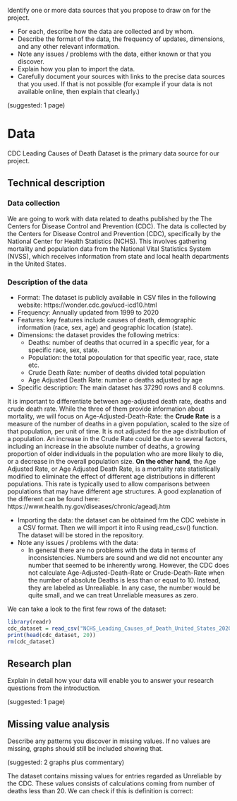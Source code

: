 Identify one or more data sources that you propose to draw on for the project.

-   For each, describe how the data are collected and by whom.
-   Describe the format of the data, the frequency of updates, dimensions, and any other relevant information.
-   Note any issues / problems with the data, either known or that you discover.
-   Explain how you plan to import the data.
-   Carefully document your sources with links to the precise data sources that you used. If that is not possible (for example if your data is not available online, then explain that clearly.)

(suggested: 1 page)

# Data

CDC Leading Causes of Death Dataset is the primary data source for our project.

## Technical description

### Data collection

We are going to work with data related to deaths published by the The Centers for Disease Control and Prevention (CDC). The data is collected by the Centers for Disease Control and Prevention (CDC), specifically by the National Center for Health Statistics (NCHS). This involves gathering mortality and population data from the National Vital Statistics System (NVSS), which receives information from state and local health departments in the United States.

### Description of the data

- Format: The dataset is publicly available in CSV files in the following website: https://wonder.cdc.gov/ucd-icd10.html 
- Frequency: Annually updated from 1999 to 2020
- Features: key features include causes of death, demographic information (race, sex, age) and geographic location (state).
- Dimensions: the dataset provides the following metrics:
  - Deaths: number of deaths that ocurred in a specific year, for a specific race, sex, state.
  - Population: the total popoulation for that specific year, race, state etc.
  - Crude Death Rate: number of deaths divided total population
  - Age Adjusted Death Rate: number o deaths adjusted by age
- Specific description: The main dataset has 37290 rows and 8 columns.

It is important to differentiate between age-adjusted death rate, deaths and crude death rate. While the three of them provide information about mortality, we will focus on Age-Adjusted-Death-Rate: the **Crude Rate** is a measure of the number of deaths in a given population, scaled to the size of that population, per unit of time. It is not adjusted for the age distribution of a population. An increase in the Crude Rate could be due to several factors, including an increase in the absolute number of deaths, a growing proportion of older individuals in the population who are more likely to die, or a decrease in the overall population size. **On the other hand**, the Age Adjusted Rate, or Age Adjusted Death Rate, is a mortality rate statistically modified to eliminate the effect of different age distributions in different populations. This rate is typically used to allow comparisons between populations that may have different age structures. A good explanation of the different can be found here: https://www.health.ny.gov/diseases/chronic/ageadj.htm

- Importing the data: the dataset can be obtained frm the CDC webiste in a CSV format. Then we will import it into R using read_csv() function. The dataset will be stored in the repository.
- Note any issues / problems with the data: 
  - In general there are no problems with the data in terms of inconsistencies. Numbers are sound and we did not encounter any number that seemed to be inherently wrong. However, the CDC does not calculate Age-Adjusted-Death-Rate or Crude-Death-Rate when the number of absolute Deaths is less than or equal to 10. Instead, they are labeled as Unrealiable. In any case, the number would be quite small, and we can treat Unreliable measures as zero.

We can take a look to the first few rows of the dataset:


```r
library(readr)
cdc_dataset = read_csv("NCHS_Leading_Causes_of_Death_United_States_2020.csv")
print(head(cdc_dataset, 20))
rm(cdc_dataset)
```


## Research plan

Explain in detail how your data will enable you to answer your research questions from the introduction.

(suggested: 1 page)

## Missing value analysis

Describe any patterns you discover in missing values. If no values are missing, graphs should still be included showing that.

(suggested: 2 graphs plus commentary)


The dataset contains missing values for entries regarded as Unreliable by the CDC. These values consists of calculations coming from number of deaths less than 20. We can check if this is definition is correct:

